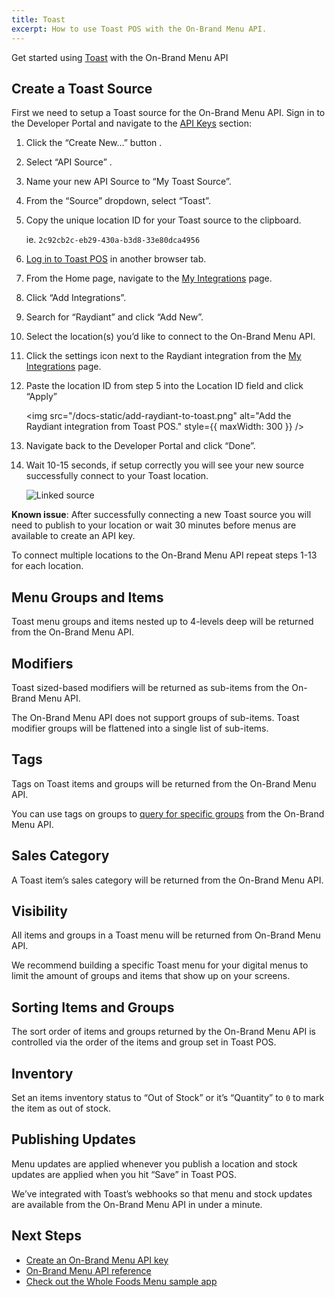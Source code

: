 ```yaml
---
title: Toast
excerpt: How to use Toast POS with the On-Brand Menu API.
---
```


Get started using [Toast](https://pos.toasttab.com/) with the On-Brand Menu API

## Create a Toast Source

First we need to setup a Toast source for the On-Brand Menu API. Sign in to the Developer Portal and navigate to the [API Keys](https://developers.staging.raydiant.com/api-keys) section:

1. Click the “Create New…” button <RaydiantIcon name="add" />.
2. Select “API Source” <RaydiantIcon name="api-sources" />.
3. Name your new API Source to “My Toast Source”.
4. From the “Source” dropdown, select “Toast”.
5. Copy the unique location ID for your Toast source to the clipboard.

   ie. `2c92cb2c-eb29-430a-b3d8-33e80dca4956`

6. [Log in to Toast POS](https://pos.toasttab.com/login) in another browser tab.
7. From the Home page, navigate to the [My Integrations](https://www.toasttab.com/restaurants/admin/integrations/my-integrations) page.
8. Click “Add Integrations”.
9. Search for “Raydiant” and click “Add New”.
10. Select the location(s) you’d like to connect to the On-Brand Menu API.
11. Click the settings icon <RaydiantIcon name="toast-settings" /> next to the Raydiant integration from the [My Integrations](https://www.toasttab.com/restaurants/admin/integrations/my-integrations) page.
12. Paste the location ID from step 5 into the Location ID field and click “Apply”

    <img
      src="/docs-static/add-raydiant-to-toast.png"
      alt="Add the Raydiant integration from Toast POS."
      style={{ maxWidth: 300 }}
    />

13. Navigate back to the Developer Portal and click “Done”.
14. Wait 10-15 seconds, if setup correctly you will see your new source successfully connect to your Toast location.

    <img src="/docs-static/linked-source.png" alt="Linked source" />

<Callout>**Known issue**: After successfully connecting a new Toast source you will need to publish to your location or wait 30 minutes before menus are available to create an API key.</Callout>

To connect multiple locations to the On-Brand Menu API repeat steps 1-13 for each location.

## Menu Groups and Items

Toast menu groups and items nested up to 4-levels deep will be returned from the On-Brand Menu API.

## Modifiers

Toast sized-based modifiers will be returned as sub-items from the On-Brand Menu API.

<Callout>The On-Brand Menu API does not support groups of sub-items. Toast modifier groups will be flattened into a single list of sub-items.</Callout>

## Tags

Tags on Toast items and groups will be returned from the On-Brand Menu API.

You can use tags on groups to [query for specific groups](/docs/on-brand-menu-api/reference/get-groups) from the On-Brand Menu API.

## Sales Category

A Toast item’s sales category will be returned from the On-Brand Menu API.

## Visibility

All items and groups in a Toast menu will be returned from On-Brand Menu API.

We recommend building a specific Toast menu for your digital menus to limit the amount of groups and items that show up on your screens.

## Sorting Items and Groups

The sort order of items and groups returned by the On-Brand Menu API is controlled via the order of the items and group set in Toast POS.

## Inventory

Set an items inventory status to “Out of Stock” or it’s “Quantity” to `0` to mark the item as out of stock.

## Publishing Updates

Menu updates are applied whenever you publish a location and stock updates are applied when you hit “Save” in Toast POS.

We’ve integrated with Toast’s webhooks so that menu and stock updates are available from the On-Brand Menu API in under a minute.

## Next Steps

- [Create an On-Brand Menu API key](/docs/on-brand-menu-api/api-keys)
- [On-Brand Menu API reference](/docs/on-brand-menu-api/reference)
- [Check out the Whole Foods Menu sample app](/docs/get-started/sample-apps/whole-foods-menu)
